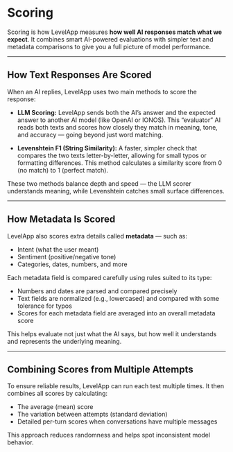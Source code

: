 # Scoring

Scoring is how LevelApp measures **how well AI responses match what we expect**. It combines smart AI-powered evaluations with simpler text and metadata comparisons to give you a full picture of model performance.

---

## How Text Responses Are Scored

When an AI replies, LevelApp uses two main methods to score the response:

* **LLM Scoring:**
  LevelApp sends both the AI’s answer and the expected answer to another AI model (like OpenAI or IONOS). This “evaluator” AI reads both texts and scores how closely they match in meaning, tone, and accuracy — going beyond just word matching.

* **Levenshtein F1 (String Similarity):**
  A faster, simpler check that compares the two texts letter-by-letter, allowing for small typos or formatting differences. This method calculates a similarity score from 0 (no match) to 1 (perfect match).

These two methods balance depth and speed — the LLM scorer understands meaning, while Levenshtein catches small surface differences.

---

## How Metadata Is Scored

LevelApp also scores extra details called **metadata** — such as:

* Intent (what the user meant)
* Sentiment (positive/negative tone)
* Categories, dates, numbers, and more

Each metadata field is compared carefully using rules suited to its type:

* Numbers and dates are parsed and compared precisely
* Text fields are normalized (e.g., lowercased) and compared with some tolerance for typos
* Scores for each metadata field are averaged into an overall metadata score

This helps evaluate not just what the AI says, but how well it understands and represents the underlying meaning.

---

## Combining Scores from Multiple Attempts

To ensure reliable results, LevelApp can run each test multiple times. It then combines all scores by calculating:

* The average (mean) score
* The variation between attempts (standard deviation)
* Detailed per-turn scores when conversations have multiple messages

This approach reduces randomness and helps spot inconsistent model behavior.
